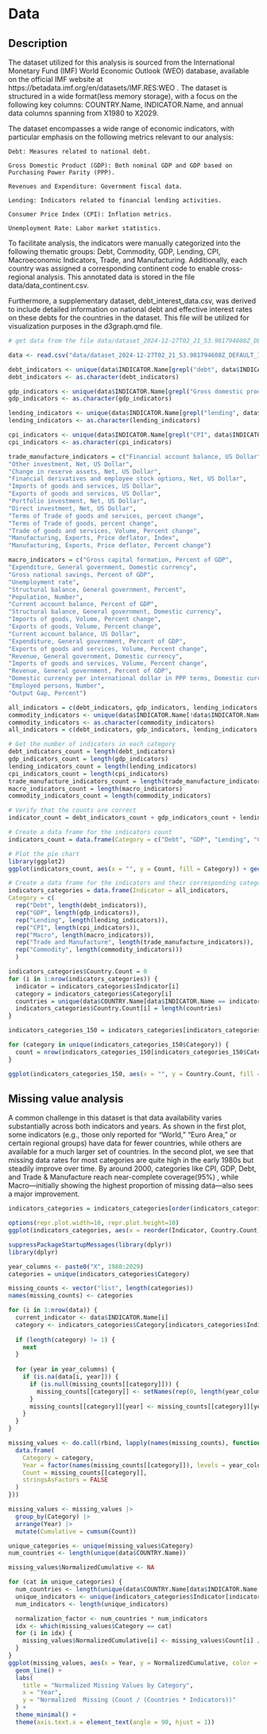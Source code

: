 # Data

## Description
The dataset utilized for this analysis is sourced from the International Monetary Fund (IMF) World Economic Outlook (WEO) database, available on the official IMF website at https://betadata.imf.org/en/datasets/IMF.RES:WEO . The dataset is structured in a wide format(less memory storage), with a focus on the following key columns: COUNTRY.Name, INDICATOR.Name, and annual data columns spanning from X1980 to X2029.

The dataset encompasses a wide range of economic indicators, with particular emphasis on the following metrics relevant to our analysis:

    Debt: Measures related to national debt.

    Gross Domestic Product (GDP): Both nominal GDP and GDP based on Purchasing Power Parity (PPP).

    Revenues and Expenditure: Government fiscal data.

    Lending: Indicators related to financial lending activities.

    Consumer Price Index (CPI): Inflation metrics.

    Unemployment Rate: Labor market statistics.

To facilitate analysis, the indicators were manually categorized into the following thematic groups: Debt, Commodity, GDP, Lending, CPI, Macroeconomic Indicators, Trade, and Manufacturing. Additionally, each country was assigned a corresponding continent code to enable cross-regional analysis. This annotated data is stored in the file data/data_continent.csv.

Furthermore, a supplementary dataset, debt_interest_data.csv, was derived to include detailed information on national debt and effective interest rates on these debts for the countries in the dataset. This file will be utilized for visualization purposes in the d3graph.qmd file.


```r

# get data from the file data/dataset_2024-12-27T02_21_53.981794608Z_DEFAULT_INTEGRATION_IMF.RES_WEO_4.0.0.csv

data <- read.csv("data/dataset_2024-12-27T02_21_53.981794608Z_DEFAULT_INTEGRATION_IMF.RES_WEO_4.0.0.csv", header = TRUE, sep = ",")

```


```r
debt_indicators <- unique(data$INDICATOR.Name[grepl("debt", data$INDICATOR.Name, ignore.case = TRUE)])
debt_indicators <- as.character(debt_indicators)
```

```r
gdp_indicators <- unique(data$INDICATOR.Name[grepl("Gross domestic product", data$INDICATOR.Name, ignore.case = TRUE)])
gdp_indicators <- as.character(gdp_indicators)
```

```r
lending_indicators <- unique(data$INDICATOR.Name[grepl("lending", data$INDICATOR.Name, ignore.case = TRUE)])
lending_indicators <- as.character(lending_indicators)
```

```r
cpi_indicators <- unique(data$INDICATOR.Name[grepl("CPI", data$INDICATOR.Name, ignore.case = TRUE)])
cpi_indicators <- as.character(cpi_indicators)
```

```r
trade_manufacture_indicators = c("Financial account balance, US Dollar",
"Other investment, Net, US Dollar",
"Change in reserve assets, Net, US Dollar",
"Financial derivatives and employee stock options, Net, US Dollar",
"Imports of goods and services, US Dollar",
"Exports of goods and services, US Dollar",
"Portfolio investment, Net, US Dollar",
"Direct investment, Net, US Dollar",
"Terms of Trade of goods and services, percent change",
"Terms of Trade of goods, percent change",
"Trade of goods and services, Volume, Percent change",
"Manufacturing, Exports, Price deflator, Index",
"Manufacturing, Exports, Price deflator, Percent change")

macro_indicators = c("Gross capital formation, Percent of GDP",
"Expenditure, General government, Domestic currency", 
"Gross national savings, Percent of GDP",
"Unemployment rate", 
"Structural balance, General government, Percent",
"Population, Number",
"Current account balance, Percent of GDP", 
"Structural balance, General government, Domestic currency",
"Imports of goods, Volume, Percent change",
"Exports of goods, Volume, Percent change",
"Current account balance, US Dollar",
"Expenditure, General government, Percent of GDP",
"Exports of goods and services, Volume, Percent change",
"Revenue, General government, Domestic currency",
"Imports of goods and services, Volume, Percent change",
"Revenue, General government, Percent of GDP",
"Domestic currency per international dollar in PPP terms, Domestic currency",
"Employed persons, Number",
"Output Gap, Percent")

all_indicators = c(debt_indicators, gdp_indicators, lending_indicators, cpi_indicators, macro_indicators, trade_manufacture_indicators)
commodity_indicators <- unique(data$INDICATOR.Name[!data$INDICATOR.Name %in% all_indicators])
commodity_indicators <- as.character(commodity_indicators)
all_indicators = c(debt_indicators, gdp_indicators, lending_indicators, cpi_indicators, macro_indicators, trade_manufacture_indicators, commodity_indicators)
```


```r
# Get the number of indicators in each category
debt_indicators_count = length(debt_indicators)
gdp_indicators_count = length(gdp_indicators)
lending_indicators_count = length(lending_indicators)
cpi_indicators_count = length(cpi_indicators)
trade_manufacture_indicators_count = length(trade_manufacture_indicators)
macro_indicators_count = length(macro_indicators)
commodity_indicators_count = length(commodity_indicators)

# Verify that the counts are correct
indicator_count = debt_indicators_count + gdp_indicators_count + lending_indicators_count + cpi_indicators_count + trade_manufacture_indicators_count + macro_indicators_count + commodity_indicators_count 

# Create a data frame for the indicators count
indicators_count = data.frame(Category = c("Debt", "GDP", "Lending", "CPI", "Trade and Manufacture", "Macro", "Commodity"), Count = c(debt_indicators_count, gdp_indicators_count, lending_indicators_count, cpi_indicators_count, trade_manufacture_indicators_count, macro_indicators_count, commodity_indicators_count))

# Plot the pie chart
library(ggplot2)
ggplot(indicators_count, aes(x = "", y = Count, fill = Category)) + geom_bar(stat = "identity", width = 1) + coord_polar("y", start = 0) + theme_void() + theme(legend.position = "right") + labs(title = "Number of indicators in each category", fill = "Category")

```

```r
# Create a data frame for the indicators and their corresponding categories
indicators_categories = data.frame(Indicator = all_indicators, 
Category = c(
  rep("Debt", length(debt_indicators)), 
  rep("GDP", length(gdp_indicators)), 
  rep("Lending", length(lending_indicators)), 
  rep("CPI", length(cpi_indicators)), 
  rep("Macro", length(macro_indicators)), 
  rep("Trade and Manufacture", length(trade_manufacture_indicators)),
  rep("Commodity", length(commodity_indicators)))
  )

indicators_categories$Country.Count = 0
for (i in 1:nrow(indicators_categories)) {
  indicator = indicators_categories$Indicator[i]
  category = indicators_categories$Category[i]
  countries = unique(data$COUNTRY.Name[data$INDICATOR.Name == indicator])
  indicators_categories$Country.Count[i] = length(countries)
}
```



```r
indicators_categories_150 = indicators_categories[indicators_categories$Country.Count > 150,]

for (category in unique(indicators_categories_150$Category)) {
  count = nrow(indicators_categories_150[indicators_categories_150$Category == category,])
}

ggplot(indicators_categories_150, aes(x = "", y = Country.Count, fill = Category)) + geom_bar(stat = "identity", width = 1) + coord_polar("y", start = 0) + theme_void() + theme(legend.position = "right") + labs(title = "Number of countries for each indicator with more than 150 countries", fill = "Category")
```


## Missing value analysis


A common challenge in this dataset is that data availability varies substantially across both indicators and years. As shown in the first plot, some indicators (e.g., those only reported for “World,” “Euro Area,” or certain regional groups) have data for fewer countries, while others are available for a much larger set of countries. In the second plot, we see that missing data rates for most categories are quite high in the early 1980s but steadily improve over time. By around 2000, categories like CPI, GDP, Debt, and Trade & Manufacture reach near-complete coverage(95%) , while Macro—initially showing the highest proportion of missing data—also sees a major improvement.

```r

indicators_categories = indicators_categories[order(indicators_categories$Country.Count, decreasing = TRUE),]

options(repr.plot.width=10, repr.plot.height=10)
ggplot(indicators_categories, aes(x = reorder(Indicator, Country.Count), y = Country.Count, fill = Category)) + geom_bar(stat = "identity") + labs(title = "Number of data available countries for each indicator", x = "Indicator", y = "Number of countries", fill = "Category")

```

```r
suppressPackageStartupMessages(library(dplyr))
library(dplyr)

year_columns <- paste0("X", 1980:2029)
categories = unique(indicators_categories$Category)

missing_counts <- vector("list", length(categories))
names(missing_counts) <- categories

for (i in 1:nrow(data)) {
  current_indicator <- data$INDICATOR.Name[i]
  category <- indicators_categories$Category[indicators_categories$Indicator == current_indicator]
  
  if (length(category) != 1) {
    next
  }
  
  for (year in year_columns) {
    if (is.na(data[i, year])) {
      if (is.null(missing_counts[[category]])) {
        missing_counts[[category]] <- setNames(rep(0, length(year_columns)), year_columns)
      }
      missing_counts[[category]][year] <- missing_counts[[category]][year] + 1
    }
  }
}

missing_values <- do.call(rbind, lapply(names(missing_counts), function(category) {
  data.frame(
    Category = category,
    Year = factor(names(missing_counts[[category]]), levels = year_columns),
    Count = missing_counts[[category]],
    stringsAsFactors = FALSE
  )
}))

missing_values <- missing_values |>
  group_by(Category) |>
  arrange(Year) |>
  mutate(Cumulative = cumsum(Count))

unique_categories <- unique(missing_values$Category)
num_countries <- length(unique(data$COUNTRY.Name))

missing_values$NormalizedCumulative <- NA

for (cat in unique_categories) {
  num_countries <- length(unique(data$COUNTRY.Name[data$INDICATOR.Name %in% indicators_categories$Indicator[indicators_categories$Category == cat]]))
  unique_indicators <- unique(indicators_categories$Indicator[indicators_categories$Category == cat])
  num_indicators <- length(unique_indicators)

  normalization_factor <- num_countries * num_indicators
  idx <- which(missing_values$Category == cat)
  for (i in idx) {
    missing_values$NormalizedCumulative[i] <- missing_values$Count[i] / normalization_factor
  }
}
ggplot(missing_values, aes(x = Year, y = NormalizedCumulative, color = Category, group = Category)) +
  geom_line() +
  labs(
    title = "Normalized Missing Values by Category",
    x = "Year",
    y = "Normalized  Missing (Count / (Countries * Indicators))"
  ) +
  theme_minimal() +
  theme(axis.text.x = element_text(angle = 90, hjust = 1))

```